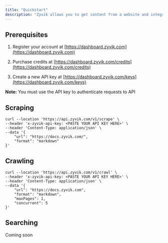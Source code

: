 ```yaml
---
title: "Quickstart"
description: "Zyvik allows you to get content from a website and integrate it into LLM with markdown format."
---
```


## Prerequisites

1. Register your account at [https://dashboard.zyvik.com](https://dashboard.zyvik.com)

2. Purchase credits at [https://dashboard.zyvik.com/credits](https://dashboard.zyvik.com/credits)

3. Create a new API key at [https://dashboard.zyvik.com/keys](https://dashboard.zyvik.com/keys)

**Note:** You must use the API key to authenticate requests to API

## Scraping

```
curl --location 'https://api.zyvik.com/v1/scrape' \
--header 'x-zyvik-api-key: <PASTE YOUR API KEY HERE>' \
--header 'Content-Type: application/json' \
--data '{
    "url": "https://docs.zyvik.com/",
    "format": "markdown"
}'
```

## Crawling

```
curl --location 'https://api.zyvik.com/v1/crawl' \
--header 'x-zyvik-api-key: <PASTE YOUR API KEY HERE>' \
--header 'Content-Type: application/json' \
--data '{
    "url": "https://docs.zyvik.com",
    "format": "markdown", 
    "maxPages": 1,  
    "concurrent": 5
}'
```

## Searching

Coming soon